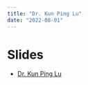 ```yaml
---
title: "Dr. Kun Ping Lu"
date: "2022-08-01"
---
```


# Slides

- [Dr. Kun Ping Lu](https://docs.google.com/presentation/d/1OPCGR1J5SYiM-QFi9OuGmRd57ColHFmg/edit?usp=sharing&ouid=111229630549043871869&rtpof=true&sd=true)